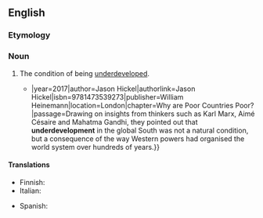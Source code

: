 ==English==
{{wikipedia}}

===Etymology===
{{prefix|en|under|development}}

===Noun===
{{en-noun|~}}

# The condition of being [[underdeveloped]].
#* {{quote-book|en|title=The Divide{{...|: A Brief Guide to Global Inequality and its Solutions }}|year=2017|author=Jason Hickel|authorlink=Jason Hickel|isbn=9781473539273|publisher=William Heinemann|location=London|chapter=Why are Poor Countries Poor?|passage=Drawing on insights from thinkers such as Karl Marx, Aimé Césaire and Mahatma Gandhi, they pointed out that '''underdevelopment''' in the global South was not a natural condition, but a consequence of the way Western powers had organised the world system over hundreds of years.}}

====Translations====
{{trans-top}}
* Finnish: {{t|fi|alikehitys}}
* Italian: {{t+|it|sottosviluppo|m}}
{{trans-mid}}
* Spanish: {{t|es|subdesarrollo|m}}
{{trans-bottom}}